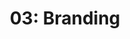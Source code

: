 ---
title: '03: Branding'
summary: |
    Justify and create a suitable brand identity for Ficus and produce a manual guding how to use the brand including example applications. Produces a brand book as well as tangible brand elements.
start: 2025-02-17
duration: 15 days
owner:
    image: '@images/avatars/kb.jpg'
    title: kb
status: slated
details:
    -
        title: Activities
        body: |
            - Letter "Ficus" by testing and choosing a suitable display font
            - Potentially choose a suitable body font
            - Sketch and create the most suitable symbol metaphor based on the brand narrative. This will be potentially the dominant brand element.
            - Color Ficus by selecting and adjusting a fitting color scheme.
            - Create preliminary brand elements, potential patterns as emanate from brand trials
            - Complete brand manual (creating more brand elements as needed)
    -
        title: Deliverables
        body: |
            - Brand display and body fonts
            - Exports of brand elements/assets
            - Brand manual (as pdf)
---